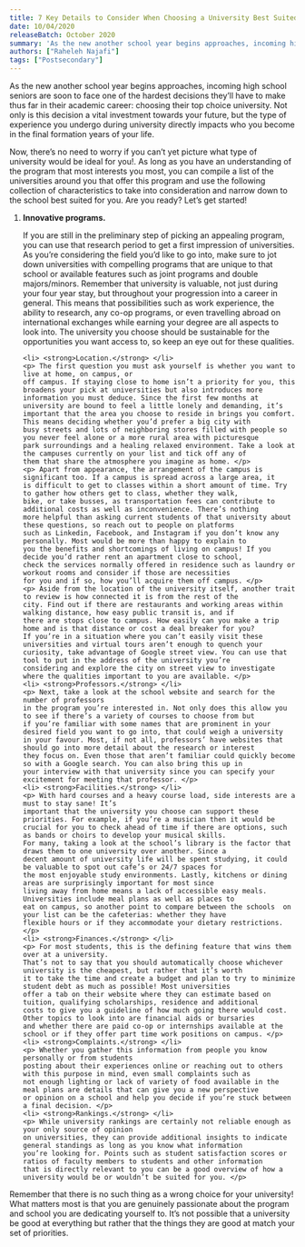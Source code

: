 ```yaml
---
title: 7 Key Details to Consider When Choosing a University Best Suited For You
date: 10/04/2020
releaseBatch: October 2020
summary: 'As the new another school year begins approaches, incoming high school seniors are soon to face one of the hardest decisions they’ll have to make thus far in their academic career: choosing their top choice university. Not only is this decision a vital investment towards your future, but the type of experience you undergo during university directly impacts who you become in the final formation years of your life.'
authors: ["Raheleh Najafi"]
tags: ["Postsecondary"]
---
```

<div>

<p> As the new another school year begins approaches, incoming high school seniors are soon to face one of the hardest decisions 
they’ll have to make thus far in their academic career: choosing their top choice university. Not only is this decision a vital 
investment towards your future, but the type of experience you undergo during university directly impacts who you become in the 
final formation years of your life. </p>

<p> Now, there’s no need to worry if you can’t yet picture what type of university would be ideal for you!. As long as you have 
an understanding of the program that most interests you most, you can compile a list of the universities around you that offer 
this program and use the following collection of characteristics to take into consideration and narrow down to the school best 
suited for you. Are you ready? Let’s get started! </p>

<ol>
    <li> <strong>Innovative programs.</strong> </li>
    <p> If you are still in the preliminary step of picking an appealing program, 
    you can use that research period to get a first impression of universities. As you’re considering the field you’d like to go into, 
    make sure to jot down universities with compelling programs that are unique to that school or available features such as joint 
    programs and double majors/minors. Remember that university is valuable, not just during your four year stay, but throughout your 
    progression into a career in general. This means that possibilities such as work experience, the ability to research, any co-op 
    programs, or even travelling abroad on international exchanges while earning your degree are all aspects to look into. 
    The university you choose should be sustainable for the opportunities you want access to, so keep an eye out for these qualities. </p>
    
    <li> <strong>Location.</strong> </li>
    <p> The first question you must ask yourself is whether you want to live at home, on campus, or 
    off campus. If staying close to home isn’t a priority for you, this broadens your pick at universities but also introduces more 
    information you must deduce. Since the first few months at university are bound to feel a little lonely and demanding, it’s 
    important that the area you choose to reside in brings you comfort. This means deciding whether you’d prefer a big city with 
    busy streets and lots of neighboring stores filled with people so you never feel alone or a more rural area with picturesque 
    park surroundings and a healing relaxed environment. Take a look at the campuses currently on your list and tick off any of 
    them that share the atmosphere you imagine as home. </p>
    <p> Apart from appearance, the arrangement of the campus is significant too. If a campus is spread across a large area, it 
    is difficult to get to classes within a short amount of time. Try to gather how others get to class, whether they walk, 
    bike, or take busses, as transportation fees can contribute to additional costs as well as inconvenience. There’s nothing 
    more helpful than asking current students of that university about these questions, so reach out to people on platforms 
    such as Linkedin, Facebook, and Instagram if you don’t know any personally. Most would be more than happy to explain to 
    you the benefits and shortcomings of living on campus! If you decide you’d rather rent an apartment close to school, 
    check the services normally offered in residence such as laundry or workout rooms and consider if those are necessities 
    for you and if so, how you’ll acquire them off campus. </p>
    <p> Aside from the location of the university itself, another trait to review is how connected it is from the rest of the 
    city. Find out if there are restaurants and working areas within walking distance, how easy public transit is, and if 
    there are stops close to campus. How easily can you make a trip home and is that distance or cost a deal breaker for you? 
    If you’re in a situation where you can’t easily visit these universities and virtual tours aren’t enough to quench your 
    curiosity, take advantage of Google street view. You can use that tool to put in the address of the university you’re 
    considering and explore the city on street view to investigate where the qualities important to you are available. </p>
    <li> <strong>Professors.</strong> </li>
    <p> Next, take a look at the school website and search for the number of professors 
    in the program you’re interested in. Not only does this allow you to see if there’s a variety of courses to choose from but 
    if you’re familiar with some names that are prominent in your desired field you want to go into, that could weigh a university 
    in your favour. Most, if not all, professors’ have websites that should go into more detail about the research or interest 
    they focus on. Even those that aren’t familiar could quickly become so with a Google search. You can also bring this up in 
    your interview with that university since you can specify your excitement for meeting that professor. </p>
    <li> <strong>Facilities.</strong> </li>
    <p> With hard courses and a heavy course load, side interests are a must to stay sane! It’s 
    important that the university you choose can support these priorities. For example, if you’re a musician then it would be 
    crucial for you to check ahead of time if there are options, such as bands or choirs to develop your musical skills. 
    For many, taking a look at the school’s library is the factor that draws them to one university over another. Since a 
    decent amount of university life will be spent studying, it could be valuable to spot out cafe’s or 24/7 spaces for 
    the most enjoyable study environments. Lastly, kitchens or dining areas are surprisingly important for most since 
    living away from home means a lack of accessible easy meals. Universities include meal plans as well as places to 
    eat on campus, so another point to compare between the schools  on your list can be the cafeterias: whether they have 
    flexible hours or if they accommodate your dietary restrictions. </p>
    <li> <strong>Finances.</strong> </li>
    <p> For most students, this is the defining feature that wins them over at a university. 
    That’s not to say that you should automatically choose whichever university is the cheapest, but rather that it’s worth 
    it to take the time and create a budget and plan to try to minimize student debt as much as possible! Most universities 
    offer a tab on their website where they can estimate based on tuition, qualifying scholarships, residence and additional 
    costs to give you a guideline of how much going there would cost. Other topics to look into are financial aids or bursaries 
    and whether there are paid co-op or internships available at the school or if they offer part time work positions on campus. </p>
    <li> <strong>Complaints.</strong> </li>
    <p> Whether you gather this information from people you know personally or from students 
    posting about their experiences online or reaching out to others with this purpose in mind, even small complaints such as 
    not enough lighting or lack of variety of food available in the meal plans are details that can give you a new perspective 
    or opinion on a school and help you decide if you’re stuck between a final decision. </p>
    <li> <strong>Rankings.</strong> </li>
    <p> While university rankings are certainly not reliable enough as your only source of opinion 
    on universities, they can provide additional insights to indicate general standings as long as you know what information 
    you’re looking for. Points such as student satisfaction scores or ratios of faculty members to students and other information 
    that is directly relevant to you can be a good overview of how a university would be or wouldn’t be suited for you. </p>
</ol>


<p> Remember that there is no such thing as a wrong choice for your university! What matters most is that you are genuinely 
passionate about the program and school you are dedicating yourself to. It’s not possible that a university be good at everything 
but rather that the things they are good at match your set of priorities. </p>

</div>
